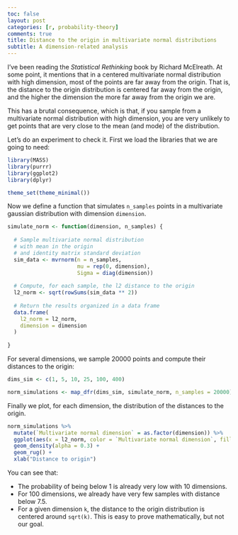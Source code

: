 ```yaml
---
toc: false
layout: post
categories: [r, probability-theory]
comments: true
title: Distance to the origin in multivariate normal distributions
subtitle: A dimension-related analysis
---
```


I've been reading the _Statistical Rethinking_ book by Richard McElreath. At some point, it mentions that in a centered multivariate normal distribution with high dimension, most of the points are far away from the origin. That is, the distance to the origin distribution is centered far away from the origin, and the higher the dimension the more far away from the origin we are.

This has a brutal consequence, which is that, if you sample from a multivariate normal distribution with high dimension, you are very unlikely to get points that are very close to the mean (and mode) of the distribution.

Let's do an experiment to check it. First we load the libraries that we are going to need:

```r
library(MASS)
library(purrr)
library(ggplot2)
library(dplyr)

theme_set(theme_minimal())
```

Now we define a function that simulates `n_samples` points in a multivariate gaussian distribution with dimension `dimension`.

```r

simulate_norm <- function(dimension, n_samples) { 
  
  # Sample multivariate normal distribution
  # with mean in the origin
  # and identity matrix standard deviation
  sim_data <- mvrnorm(n = n_samples, 
                      mu = rep(0, dimension), 
                      Sigma = diag(dimension))
  
  # Compute, for each sample, the l2 distance to the origin
  l2_norm <- sqrt(rowSums(sim_data ** 2))
  
  # Return the results organized in a data frame
  data.frame(
    l2_norm = l2_norm,
    dimension = dimension
  )
  
}

```

For several dimensions, we sample 20000 points and compute their distances to the origin:

```r

dims_sim <- c(1, 5, 10, 25, 100, 400)

norm_simulations <- map_dfr(dims_sim, simulate_norm, n_samples = 20000)

```

Finally we plot, for each dimension, the distribution of the distances to the origin. 

```r

norm_simulations %>% 
  mutate(`Multivariate normal dimension` = as.factor(dimension)) %>% 
  ggplot(aes(x = l2_norm, color = `Multivariate normal dimension`, fill = `Multivariate normal dimension`)) + 
  geom_density(alpha = 0.3) + 
  geom_rug() +
  xlab("Distance to origin")
```

You can see that:

* The probability of being below 1 is already very low with 10 dimensions.
* For 100 dimensions, we already have very few samples with distance below 7.5.
* For a given dimension `k`, the distance to the origin distribution is centered around `sqrt(k)`. This is easy to prove mathematically, but not our goal.
